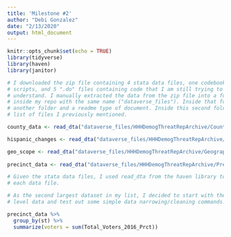```yaml
---
title: 'Milestone #2'
author: "Debi Gonzalez"
date: "2/13/2020"
output: html_document
---
```


```r
knitr::opts_chunk$set(echo = TRUE)
library(tidyverse)
library(haven)
library(janitor)

```


```r

# I downloaded the zip file containing 4 stata data files, one codebook, two R
# scripts, and 5 ".do" files containing code that I am still trying to
# understand. I manually extracted the data from the zip file into a folder
# inside my repo with the same name ("dataverse_files"). Inside that folder is
# another folder and a readme type of document. Inside this second folder is the
# list of files I previously mentioned.

county_data <- read_dta("dataverse_files/HHHDemogThreatRepArchive/CountyData.dta") 

hispanic_changes <- read_dta("dataverse_files/HHHDemogThreatRepArchive/CountyHispanicChanges.dta")

geo_scope <- read_dta("dataverse_files/HHHDemogThreatRepArchive/GeographicScopeData.dta")
  
precinct_data <- read_dta("dataverse_files/HHHDemogThreatRepArchive/PrecinctData.dta")

# Given the stata data files, I used read_dta from the haven library to read in
# each data file.
```


```r

# As the second largest dataset in my list, I decided to start with the precinct
# level data and test out some simple data narrowing/cleaning commands.

precinct_data %>% 
  group_by(st) %>% 
  summarize(voters = sum(Total_Voters_2016_Prct))
```


